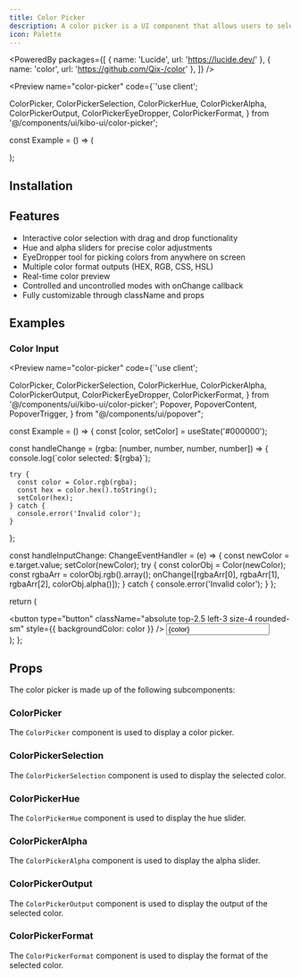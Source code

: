 ```yaml
---
title: Color Picker
description: A color picker is a UI component that allows users to select a color. It is modeled after the color picker in Figma, considered to be best in class.
icon: Palette
---
```



<PoweredBy packages={[
  { name: 'Lucide', url: 'https://lucide.dev/' },
  { name: 'color', url: 'https://github.com/Qix-/color' },
]} />

<Preview name="color-picker" code={`'use client';

  ColorPicker,
  ColorPickerSelection,
  ColorPickerHue,
  ColorPickerAlpha,
  ColorPickerOutput,
  ColorPickerEyeDropper,
  ColorPickerFormat,
} from '@/components/ui/kibo-ui/color-picker';

const Example = () => (
  <div className="flex w-full h-screen items-center justify-center gap-4 bg-secondary">
    <ColorPicker className="w-full max-w-[300px] rounded-md border bg-background p-4 shadow-sm">
      <ColorPickerSelection />
      <div className="flex items-center gap-4">
        <ColorPickerEyeDropper />
        <div className="w-full grid gap-1">
          <ColorPickerHue />
          <ColorPickerAlpha />
        </div>
      </div>
      <div className="flex items-center gap-2">
        <ColorPickerOutput />
        <ColorPickerFormat />
      </div>
    </ColorPicker>
  </div>
);


## Installation

<Installer packageName="color-picker" />

## Features

- Interactive color selection with drag and drop functionality
- Hue and alpha sliders for precise color adjustments
- EyeDropper tool for picking colors from anywhere on screen
- Multiple color format outputs (HEX, RGB, CSS, HSL)
- Real-time color preview
- Controlled and uncontrolled modes with onChange callback
- Fully customizable through className and props

## Examples

### Color Input

<Preview name="color-picker" code={`'use client';

  ColorPicker,
  ColorPickerSelection,
  ColorPickerHue,
  ColorPickerAlpha,
  ColorPickerOutput,
  ColorPickerEyeDropper,
  ColorPickerFormat,
} from '@/components/ui/kibo-ui/color-picker';
  Popover,
  PopoverContent,
  PopoverTrigger,
} from "@/components/ui/popover";

const Example = () => {
  const [color, setColor] = useState('#000000');

  const handleChange = (rgba: [number, number, number, number]) => {
    console.log(\`color selected: \${rgba}\`);
    
    try {
      const color = Color.rgb(rgba);
      const hex = color.hex().toString();
      setColor(hex);
    } catch {
      console.error('Invalid color');
    }
  };

  const handleInputChange: ChangeEventHandler<HTMLInputElement> = (e) => {
    const newColor = e.target.value;
    setColor(newColor);
    try {
      const colorObj = Color(newColor);
      const rgbaArr = colorObj.rgb().array();
      onChange([rgbaArr[0], rgbaArr[1], rgbaArr[2], colorObj.alpha()]);
    } catch {
      console.error('Invalid color');
    }
  };

  return (
    <div className="flex w-full h-screen p-16 items-start justify-center gap-4 bg-secondary">
      <Popover>
        <div className="relative">
          <PopoverTrigger asChild>
            <button type="button" className="absolute top-2.5 left-3 size-4 rounded-sm" style={{ backgroundColor: color }} />
          </PopoverTrigger>
          <Input
            placeholder="Pick a color"
            className="pl-10 bg-background w-full"
            value={color}
            onChange={handleInputChange}
          />
          <PopoverContent>
            <ColorPicker value={color} onChange={handleChange}>
              <ColorPickerSelection />
              <div className="flex items-center gap-4">
                <ColorPickerEyeDropper />
                <div className="w-full grid gap-1">
                  <ColorPickerHue />
                  <ColorPickerAlpha />
                </div>
              </div>
              <div className="flex items-center gap-2">
                <ColorPickerOutput />
                <ColorPickerFormat />
              </div>
            </ColorPicker>
          </PopoverContent>
        </div>
      </Popover>
    </div>
  );
};


## Props

The color picker is made up of the following subcomponents:

### ColorPicker

The `ColorPicker` component is used to display a color picker.

<AutoTypeTable path="node_modules/@repo/color-picker/index.tsx" name="ColorPickerProps" />

### ColorPickerSelection

The `ColorPickerSelection` component is used to display the selected color.

<AutoTypeTable path="node_modules/@repo/color-picker/index.tsx" name="ColorPickerSelectionProps" />

### ColorPickerHue

The `ColorPickerHue` component is used to display the hue slider.

<AutoTypeTable path="node_modules/@repo/color-picker/index.tsx" name="ColorPickerHueProps" />

### ColorPickerAlpha

The `ColorPickerAlpha` component is used to display the alpha slider.

<AutoTypeTable path="node_modules/@repo/color-picker/index.tsx" name="ColorPickerAlphaProps" />

### ColorPickerOutput

The `ColorPickerOutput` component is used to display the output of the selected color.

<AutoTypeTable path="node_modules/@repo/color-picker/index.tsx" name="ColorPickerOutputProps" />

### ColorPickerFormat

The `ColorPickerFormat` component is used to display the format of the selected color.

<AutoTypeTable path="node_modules/@repo/color-picker/index.tsx" name="ColorPickerFormatProps" />
